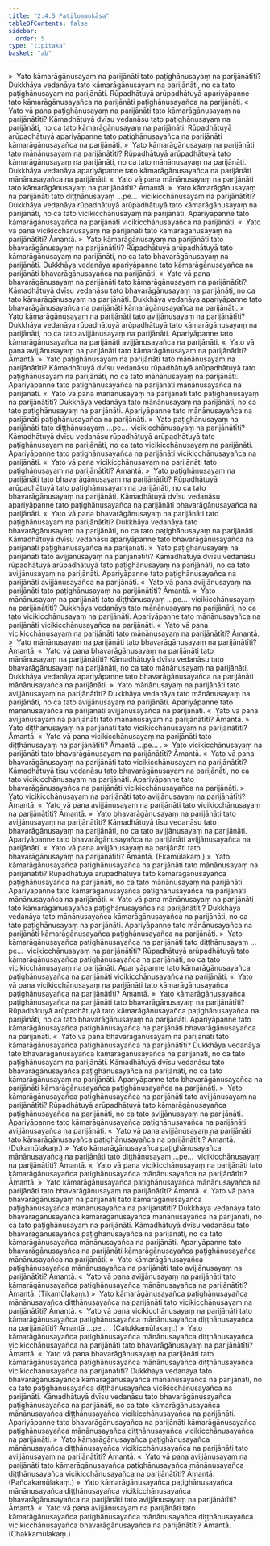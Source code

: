 ```yaml
---
title: "2.4.5 Paṭilomaokāsa"
tableOfContents: false
sidebar:
  order: 5
type: "tipitaka"
basket: "ab"
---
```



<DynamicBreadcrumb />

<Division number="242">

<Paragraph number="1630">
»  Yato kāmarāgānusayaṃ na parijānāti tato paṭighānusayaṃ na parijānātīti?
</Paragraph>

<Paragraph number="1631">
Dukkhāya vedanāya tato kāmarāgānusayaṃ na parijānāti, no ca tato paṭighānusayaṃ na parijānāti. Rūpadhātuyā arūpadhātuyā apariyāpanne tato kāmarāgānusayañca na parijānāti paṭighānusayañca na parijānāti.
</Paragraph>

<Paragraph number="1632">
«  Yato vā pana paṭighānusayaṃ na parijānāti tato kāmarāgānusayaṃ na parijānātīti?
</Paragraph>

<Paragraph number="1633">
Kāmadhātuyā dvīsu vedanāsu tato paṭighānusayaṃ na parijānāti, no ca tato kāmarāgānusayaṃ na parijānāti. Rūpadhātuyā arūpadhātuyā apariyāpanne tato paṭighānusayañca na parijānāti kāmarāgānusayañca na parijānāti.
</Paragraph>

<Paragraph number="1634">
»  Yato kāmarāgānusayaṃ na parijānāti tato mānānusayaṃ na parijānātīti?
</Paragraph>

<Paragraph number="1635">
Rūpadhātuyā arūpadhātuyā tato kāmarāgānusayaṃ na parijānāti, no ca tato mānānusayaṃ na parijānāti. Dukkhāya vedanāya apariyāpanne tato kāmarāgānusayañca na parijānāti mānānusayañca na parijānāti.
</Paragraph>

<Paragraph number="1636">
«  Yato vā pana mānānusayaṃ na parijānāti tato kāmarāgānusayaṃ na parijānātīti? Āmantā.
</Paragraph>

<Paragraph number="1637">
»  Yato kāmarāgānusayaṃ na parijānāti tato diṭṭhānusayaṃ …pe…  vicikicchānusayaṃ na parijānātīti?
</Paragraph>

<Paragraph number="1638">
Dukkhāya vedanāya rūpadhātuyā arūpadhātuyā tato kāmarāgānusayaṃ na parijānāti, no ca tato vicikicchānusayaṃ na parijānāti. Apariyāpanne tato kāmarāgānusayañca na parijānāti vicikicchānusayañca na parijānāti.
</Paragraph>

<Paragraph number="1639">
«  Yato vā pana vicikicchānusayaṃ na parijānāti tato kāmarāgānusayaṃ na parijānātīti? Āmantā.
</Paragraph>

<Paragraph number="1640">
»  Yato kāmarāgānusayaṃ na parijānāti tato bhavarāgānusayaṃ na parijānātīti?
</Paragraph>

<Paragraph number="1641">
Rūpadhātuyā arūpadhātuyā tato kāmarāgānusayaṃ na parijānāti, no ca tato bhavarāgānusayaṃ na parijānāti. Dukkhāya vedanāya apariyāpanne tato kāmarāgānusayañca na parijānāti bhavarāgānusayañca na parijānāti.
</Paragraph>

<Paragraph number="1642">
«  Yato vā pana bhavarāgānusayaṃ na parijānāti tato kāmarāgānusayaṃ na parijānātīti?
</Paragraph>

<Paragraph number="1643">
Kāmadhātuyā dvīsu vedanāsu tato bhavarāgānusayaṃ na parijānāti, no ca tato kāmarāgānusayaṃ na parijānāti. Dukkhāya vedanāya apariyāpanne tato bhavarāgānusayañca na parijānāti kāmarāgānusayañca na parijānāti.
</Paragraph>

<Paragraph number="1644">
»  Yato kāmarāgānusayaṃ na parijānāti tato avijjānusayaṃ na parijānātīti?
</Paragraph>

<Paragraph number="1645">
Dukkhāya vedanāya rūpadhātuyā arūpadhātuyā tato kāmarāgānusayaṃ na parijānāti, no ca tato avijjānusayaṃ na parijānāti. Apariyāpanne tato kāmarāgānusayañca na parijānāti avijjānusayañca na parijānāti.
</Paragraph>

<Paragraph number="1646">
«  Yato vā pana avijjānusayaṃ na parijānāti tato kāmarāgānusayaṃ na parijānātīti? Āmantā.
</Paragraph>

</Division>
<Division number="243">

<Paragraph number="1647">
»  Yato paṭighānusayaṃ na parijānāti tato mānānusayaṃ na parijānātīti?
</Paragraph>

<Paragraph number="1648">
Kāmadhātuyā dvīsu vedanāsu rūpadhātuyā arūpadhātuyā tato paṭighānusayaṃ na parijānāti, no ca tato mānānusayaṃ na parijānāti. Apariyāpanne tato paṭighānusayañca na parijānāti mānānusayañca na parijānāti.
</Paragraph>

<Paragraph number="1649">
«  Yato vā pana mānānusayaṃ na parijānāti tato paṭighānusayaṃ na parijānātīti?
</Paragraph>

<Paragraph number="1650">
Dukkhāya vedanāya tato mānānusayaṃ na parijānāti, no ca tato paṭighānusayaṃ na parijānāti. Apariyāpanne tato mānānusayañca na parijānāti paṭighānusayañca na parijānāti.
</Paragraph>

<Paragraph number="1651">
»  Yato paṭighānusayaṃ na parijānāti tato diṭṭhānusayaṃ …pe…  vicikicchānusayaṃ na parijānātīti?
</Paragraph>

<Paragraph number="1652">
Kāmadhātuyā dvīsu vedanāsu rūpadhātuyā arūpadhātuyā tato paṭighānusayaṃ na parijānāti, no ca tato vicikicchānusayaṃ na parijānāti. Apariyāpanne tato paṭighānusayañca na parijānāti vicikicchānusayañca na parijānāti.
</Paragraph>

<Paragraph number="1653">
«  Yato vā pana vicikicchānusayaṃ na parijānāti tato paṭighānusayaṃ na parijānātīti? Āmantā.
</Paragraph>

<Paragraph number="1654">
»  Yato paṭighānusayaṃ na parijānāti tato bhavarāgānusayaṃ na parijānātīti?
</Paragraph>

<Paragraph number="1655">
Rūpadhātuyā arūpadhātuyā tato paṭighānusayaṃ na parijānāti, no ca tato bhavarāgānusayaṃ na parijānāti. Kāmadhātuyā dvīsu vedanāsu apariyāpanne tato paṭighānusayañca na parijānāti bhavarāgānusayañca na parijānāti.
</Paragraph>

<Paragraph number="1656">
«  Yato vā pana bhavarāgānusayaṃ na parijānāti tato paṭighānusayaṃ na parijānātīti?
</Paragraph>

<Paragraph number="1657">
Dukkhāya vedanāya tato bhavarāgānusayaṃ na parijānāti, no ca tato paṭighānusayaṃ na parijānāti. Kāmadhātuyā dvīsu vedanāsu apariyāpanne tato bhavarāgānusayañca na parijānāti paṭighānusayañca na parijānāti.
</Paragraph>

<Paragraph number="1658">
»  Yato paṭighānusayaṃ na parijānāti tato avijjānusayaṃ na parijānātīti?
</Paragraph>

<Paragraph number="1659">
Kāmadhātuyā dvīsu vedanāsu rūpadhātuyā arūpadhātuyā tato paṭighānusayaṃ na parijānāti, no ca tato avijjānusayaṃ na parijānāti. Apariyāpanne tato paṭighānusayañca na parijānāti avijjānusayañca na parijānāti.
</Paragraph>

<Paragraph number="1660">
«  Yato vā pana avijjānusayaṃ na parijānāti tato paṭighānusayaṃ na parijānātīti? Āmantā.
</Paragraph>

</Division>
<Division number="244">

<Paragraph number="1661">
»  Yato mānānusayaṃ na parijānāti tato diṭṭhānusayaṃ …pe…  vicikicchānusayaṃ na parijānātīti?
</Paragraph>

<Paragraph number="1662">
Dukkhāya vedanāya tato mānānusayaṃ na parijānāti, no ca tato vicikicchānusayaṃ na parijānāti. Apariyāpanne tato mānānusayañca na parijānāti vicikicchānusayañca na parijānāti.
</Paragraph>

<Paragraph number="1663">
«  Yato vā pana vicikicchānusayaṃ na parijānāti tato mānānusayaṃ na parijānātīti? Āmantā.
</Paragraph>

<Paragraph number="1664">
»  Yato mānānusayaṃ na parijānāti tato bhavarāgānusayaṃ na parijānātīti? Āmantā.
</Paragraph>

<Paragraph number="1665">
«  Yato vā pana bhavarāgānusayaṃ na parijānāti tato mānānusayaṃ na parijānātīti?
</Paragraph>

<Paragraph number="1666">
Kāmadhātuyā dvīsu vedanāsu tato bhavarāgānusayaṃ na parijānāti, no ca tato mānānusayaṃ na parijānāti. Dukkhāya vedanāya apariyāpanne tato bhavarāgānusayañca na parijānāti mānānusayañca na parijānāti.
</Paragraph>

<Paragraph number="1667">
»  Yato mānānusayaṃ na parijānāti tato avijjānusayaṃ na parijānātīti?
</Paragraph>

<Paragraph number="1668">
Dukkhāya vedanāya tato mānānusayaṃ na parijānāti, no ca tato avijjānusayaṃ na parijānāti. Apariyāpanne tato mānānusayañca na parijānāti avijjānusayañca na parijānāti.
</Paragraph>

<Paragraph number="1669">
«  Yato vā pana avijjānusayaṃ na parijānāti tato mānānusayaṃ na parijānātīti? Āmantā.
</Paragraph>

</Division>
<Division number="245">

<Paragraph number="1670">
»  Yato diṭṭhānusayaṃ na parijānāti tato vicikicchānusayaṃ na parijānātīti? Āmantā.
</Paragraph>

<Paragraph number="1671">
«  Yato vā pana vicikicchānusayaṃ na parijānāti tato diṭṭhānusayaṃ na parijānātīti? Āmantā …pe… .
</Paragraph>

</Division>
<Division number="246">

<Paragraph number="1672">
»  Yato vicikicchānusayaṃ na parijānāti tato bhavarāgānusayaṃ na parijānātīti? Āmantā.
</Paragraph>

<Paragraph number="1673">
«  Yato vā pana bhavarāgānusayaṃ na parijānāti tato vicikicchānusayaṃ na parijānātīti?
</Paragraph>

<Paragraph number="1674">
Kāmadhātuyā tīsu vedanāsu tato bhavarāgānusayaṃ na parijānāti, no ca tato vicikicchānusayaṃ na parijānāti. Apariyāpanne tato bhavarāgānusayañca na parijānāti vicikicchānusayañca na parijānāti.
</Paragraph>

<Paragraph number="1675">
»  Yato vicikicchānusayaṃ na parijānāti tato avijjānusayaṃ na parijānātīti? Āmantā.
</Paragraph>

<Paragraph number="1676">
«  Yato vā pana avijjānusayaṃ na parijānāti tato vicikicchānusayaṃ na parijānātīti? Āmantā.
</Paragraph>

</Division>
<Division number="247">

<Paragraph number="1677">
»  Yato bhavarāgānusayaṃ na parijānāti tato avijjānusayaṃ na parijānātīti?
</Paragraph>

<Paragraph number="1678">
Kāmadhātuyā tīsu vedanāsu tato bhavarāgānusayaṃ na parijānāti, no ca tato avijjānusayaṃ na parijānāti. Apariyāpanne tato bhavarāgānusayañca na parijānāti avijjānusayañca na parijānāti.
</Paragraph>

<Paragraph number="1679">
«  Yato vā pana avijjānusayaṃ na parijānāti tato bhavarāgānusayaṃ na parijānātīti? Āmantā. (Ekamūlakaṃ.)
</Paragraph>

</Division>
<Division number="248">

<Paragraph number="1680">
»  Yato kāmarāgānusayañca paṭighānusayañca na parijānāti tato mānānusayaṃ na parijānātīti?
</Paragraph>

<Paragraph number="1681">
Rūpadhātuyā arūpadhātuyā tato kāmarāgānusayañca paṭighānusayañca na parijānāti, no ca tato mānānusayaṃ na parijānāti. Apariyāpanne tato kāmarāgānusayañca paṭighānusayañca na parijānāti mānānusayañca na parijānāti.
</Paragraph>

<Paragraph number="1682">
«  Yato vā pana mānānusayaṃ na parijānāti tato kāmarāgānusayañca paṭighānusayañca na parijānātīti?
</Paragraph>

<Paragraph number="1683">
Dukkhāya vedanāya tato mānānusayañca kāmarāgānusayañca na parijānāti, no ca tato paṭighānusayaṃ na parijānāti. Apariyāpanne tato mānānusayañca na parijānāti kāmarāgānusayañca paṭighānusayañca na parijānāti.
</Paragraph>

<Paragraph number="1684">
»  Yato kāmarāgānusayañca paṭighānusayañca na parijānāti tato diṭṭhānusayaṃ …pe…  vicikicchānusayaṃ na parijānātīti?
</Paragraph>

<Paragraph number="1685">
Rūpadhātuyā arūpadhātuyā tato kāmarāgānusayañca paṭighānusayañca na parijānāti, no ca tato vicikicchānusayaṃ na parijānāti. Apariyāpanne tato kāmarāgānusayañca paṭighānusayañca na parijānāti vicikicchānusayañca na parijānāti.
</Paragraph>

<Paragraph number="1686">
«  Yato vā pana vicikicchānusayaṃ na parijānāti tato kāmarāgānusayañca paṭighānusayañca na parijānātīti? Āmantā.
</Paragraph>

<Paragraph number="1687">
»  Yato kāmarāgānusayañca paṭighānusayañca na parijānāti tato bhavarāgānusayaṃ na parijānātīti?
</Paragraph>

<Paragraph number="1688">
Rūpadhātuyā arūpadhātuyā tato kāmarāgānusayañca paṭighānusayañca na parijānāti, no ca tato bhavarāgānusayaṃ na parijānāti. Apariyāpanne tato kāmarāgānusayañca paṭighānusayañca na parijānāti bhavarāgānusayañca na parijānāti.
</Paragraph>

<Paragraph number="1689">
«  Yato vā pana bhavarāgānusayaṃ na parijānāti tato kāmarāgānusayañca paṭighānusayañca na parijānātīti?
</Paragraph>

<Paragraph number="1690">
Dukkhāya vedanāya tato bhavarāgānusayañca kāmarāgānusayañca na parijānāti, no ca tato paṭighānusayaṃ na parijānāti. Kāmadhātuyā dvīsu vedanāsu tato bhavarāgānusayañca paṭighānusayañca na parijānāti, no ca tato kāmarāgānusayaṃ na parijānāti. Apariyāpanne tato bhavarāgānusayañca na parijānāti kāmarāgānusayañca paṭighānusayañca na parijānāti.
</Paragraph>

<Paragraph number="1691">
»  Yato kāmarāgānusayañca paṭighānusayañca na parijānāti tato avijjānusayaṃ na parijānātīti?
</Paragraph>

<Paragraph number="1692">
Rūpadhātuyā arūpadhātuyā tato kāmarāgānusayañca paṭighānusayañca na parijānāti, no ca tato avijjānusayaṃ na parijānāti. Apariyāpanne tato kāmarāgānusayañca paṭighānusayañca na parijānāti avijjānusayañca na parijānāti.
</Paragraph>

<Paragraph number="1693">
«  Yato vā pana avijjānusayaṃ na parijānāti tato kāmarāgānusayañca paṭighānusayañca na parijānātīti? Āmantā. (Dukamūlakaṃ.)
</Paragraph>

</Division>
<Division number="249">

<Paragraph number="1694">
»  Yato kāmarāgānusayañca paṭighānusayañca mānānusayañca na parijānāti tato diṭṭhānusayaṃ …pe…  vicikicchānusayaṃ na parijānātīti? Āmantā.
</Paragraph>

<Paragraph number="1695">
«  Yato vā pana vicikicchānusayaṃ na parijānāti tato kāmarāgānusayañca paṭighānusayañca mānānusayañca na parijānātīti? Āmantā.
</Paragraph>

<Paragraph number="1696">
»  Yato kāmarāgānusayañca paṭighānusayañca mānānusayañca na parijānāti tato bhavarāgānusayaṃ na parijānātīti? Āmantā.
</Paragraph>

<Paragraph number="1697">
«  Yato vā pana bhavarāgānusayaṃ na parijānāti tato kāmarāgānusayañca paṭighānusayañca mānānusayañca na parijānātīti?
</Paragraph>

<Paragraph number="1698">
Dukkhāya vedanāya tato bhavarāgānusayañca kāmarāgānusayañca mānānusayañca na parijānāti, no ca tato paṭighānusayaṃ na parijānāti. Kāmadhātuyā dvīsu vedanāsu tato bhavarāgānusayañca paṭighānusayañca na parijānāti, no ca tato kāmarāgānusayañca mānānusayañca na parijānāti. Apariyāpanne tato bhavarāgānusayañca na parijānāti kāmarāgānusayañca paṭighānusayañca mānānusayañca na parijānāti.
</Paragraph>

<Paragraph number="1699">
»  Yato kāmarāgānusayañca paṭighānusayañca mānānusayañca na parijānāti tato avijjānusayaṃ na parijānātīti? Āmantā.
</Paragraph>

<Paragraph number="1700">
«  Yato vā pana avijjānusayaṃ na parijānāti tato kāmarāgānusayañca paṭighānusayañca mānānusayañca na parijānātīti? Āmantā. (Tikamūlakaṃ.)
</Paragraph>

</Division>
<Division number="250">

<Paragraph number="1701">
»  Yato kāmarāgānusayañca paṭighānusayañca mānānusayañca diṭṭhānusayañca na parijānāti tato vicikicchānusayaṃ na parijānātīti? Āmantā.
</Paragraph>

<Paragraph number="1702">
«  Yato vā pana vicikicchānusayaṃ na parijānāti tato kāmarāgānusayañca paṭighānusayañca mānānusayañca diṭṭhānusayañca na parijānātīti? Āmantā …pe… . (Catukkamūlakaṃ.)
</Paragraph>

</Division>
<Division number="251">

<Paragraph number="1703">
»  Yato kāmarāgānusayañca paṭighānusayañca mānānusayañca diṭṭhānusayañca vicikicchānusayañca na parijānāti tato bhavarāgānusayaṃ na parijānātīti? Āmantā.
</Paragraph>

<Paragraph number="1704">
«  Yato vā pana bhavarāgānusayaṃ na parijānāti tato kāmarāgānusayañca paṭighānusayañca mānānusayañca diṭṭhānusayañca vicikicchānusayañca na parijānātīti?
</Paragraph>

<Paragraph number="1705">
Dukkhāya vedanāya tato bhavarāgānusayañca kāmarāgānusayañca mānānusayañca na parijānāti, no ca tato paṭighānusayañca diṭṭhānusayañca vicikicchānusayañca na parijānāti. Kāmadhātuyā dvīsu vedanāsu tato bhavarāgānusayañca paṭighānusayañca na parijānāti, no ca tato kāmarāgānusayañca mānānusayañca diṭṭhānusayañca vicikicchānusayañca na parijānāti. Apariyāpanne tato bhavarāgānusayañca na parijānāti kāmarāgānusayañca paṭighānusayañca mānānusayañca diṭṭhānusayañca vicikicchānusayañca na parijānāti.
</Paragraph>

<Paragraph number="1706">
»  Yato kāmarāgānusayañca paṭighānusayañca mānānusayañca diṭṭhānusayañca vicikicchānusayañca na parijānāti tato avijjānusayaṃ na parijānātīti? Āmantā.
</Paragraph>

<Paragraph number="1707">
«  Yato vā pana avijjānusayaṃ na parijānāti tato kāmarāgānusayañca paṭighānusayañca mānānusayañca diṭṭhānusayañca vicikicchānusayañca na parijānātīti? Āmantā. (Pañcakamūlakaṃ.)
</Paragraph>

</Division>
<Division number="252">

<Paragraph number="1708">
»  Yato kāmarāgānusayañca paṭighānusayañca mānānusayañca diṭṭhānusayañca vicikicchānusayañca bhavarāgānusayañca na parijānāti tato avijjānusayaṃ na parijānātīti? Āmantā.
</Paragraph>

<Paragraph number="1709">
«  Yato vā pana avijjānusayaṃ na parijānāti tato kāmarāgānusayañca paṭighānusayañca mānānusayañca diṭṭhānusayañca vicikicchānusayañca bhavarāgānusayañca na parijānātīti? Āmantā. (Chakkamūlakaṃ.)
</Paragraph>
</Division>